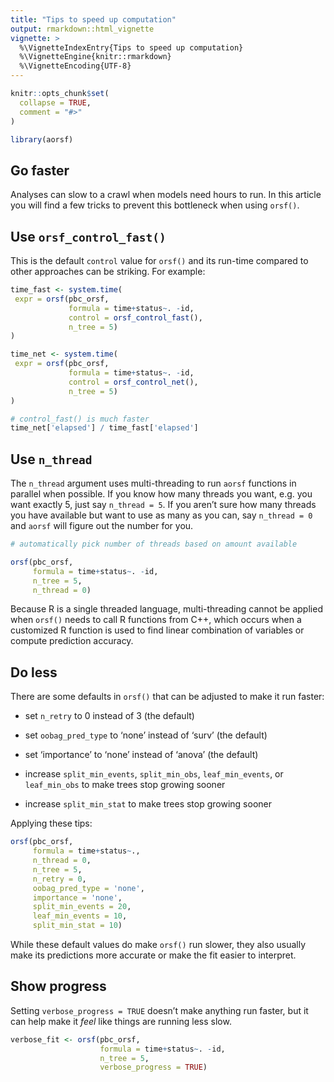 ```yaml
---
title: "Tips to speed up computation"
output: rmarkdown::html_vignette
vignette: >
  %\VignetteIndexEntry{Tips to speed up computation}
  %\VignetteEngine{knitr::rmarkdown}
  %\VignetteEncoding{UTF-8}
---
```


```r
knitr::opts_chunk$set(
  collapse = TRUE,
  comment = "#>"
)
```

```r
library(aorsf)
```

## Go faster

Analyses can slow to a crawl when models need hours to run. In this article you will find a few tricks to prevent this bottleneck when using `orsf()`.

## Use `orsf_control_fast()`

This is the default `control` value for `orsf()` and its run-time compared to other approaches can be striking. For example:


```r

time_fast <- system.time(
 expr = orsf(pbc_orsf, 
             formula = time+status~. -id, 
             control = orsf_control_fast(), 
             n_tree = 5)
)

time_net <- system.time(
 expr = orsf(pbc_orsf, 
             formula = time+status~. -id, 
             control = orsf_control_net(), 
             n_tree = 5)
)

# control_fast() is much faster
time_net['elapsed'] / time_fast['elapsed']

```

## Use `n_thread`

The `n_thread` argument uses multi-threading to run `aorsf` functions in parallel when possible. If you know how many threads you want, e.g. you want exactly 5, just say `n_thread = 5`. If you aren't sure how many threads you have available but want to use as many as you can, say `n_thread = 0` and `aorsf` will figure out the number for you.

```r

# automatically pick number of threads based on amount available

orsf(pbc_orsf, 
     formula = time+status~. -id, 
     n_tree = 5,
     n_thread = 0)

```

Because R is a single threaded language, multi-threading cannot be applied when `orsf()` needs to call R functions from C++, which occurs when a customized R function is used to find linear combination of variables or compute prediction accuracy.

## Do less

There are some defaults in `orsf()` that can be adjusted to make it run faster:

- set `n_retry` to 0 instead of 3 (the default)

- set `oobag_pred_type` to 'none' instead of 'surv' (the default)

- set 'importance' to 'none' instead of 'anova' (the default)

- increase `split_min_events`, `split_min_obs`, `leaf_min_events`, or `leaf_min_obs` to make trees stop growing sooner

- increase `split_min_stat` to make trees stop growing sooner

Applying these tips:

```r

orsf(pbc_orsf, 
     formula = time+status~., 
     n_thread = 0, 
     n_tree = 5, 
     n_retry = 0,
     oobag_pred_type = 'none', 
     importance = 'none',
     split_min_events = 20, 
     leaf_min_events = 10,
     split_min_stat = 10)

```

While these default values do make `orsf()` run slower, they also usually make its predictions more accurate or make the fit easier to interpret. 

## Show progress

Setting `verbose_progress = TRUE` doesn't make anything run faster, but it can help make it *feel* like things are running less slow.

```r

verbose_fit <- orsf(pbc_orsf, 
                    formula = time+status~. -id, 
                    n_tree = 5, 
                    verbose_progress = TRUE)

```


